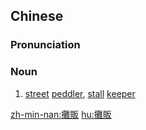 {{also|摊贩}}
==Chinese==
{{zh-forms|s=摊贩}}

===Pronunciation===
{{zh-pron
|m=tānfàn
|c=taan1 faan3
|mn=thoaⁿ-hoàn
|cat=n
}}

===Noun===
{{zh-noun}}

# [[street]] [[peddler]], [[stall]] [[keeper]]

[[zh-min-nan:攤販]]
[[hu:攤販]]
